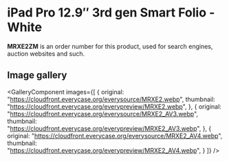 
# iPad Pro 12.9″ 3rd gen Smart Folio - White

<Callout type='info' emoji='👉🏻'>**MRXE2ZM** is an order number for this product, used for search engines, auction websites and such.</Callout>

## Image gallery

<GalleryComponent
    images={[
      {
        original: "https://cloudfront.everycase.org/everysource/MRXE2.webp",
        thumbnail: "https://cloudfront.everycase.org/everypreview/MRXE2.webp",
      },
      {
        original: "https://cloudfront.everycase.org/everysource/MRXE2_AV3.webp",
        thumbnail: "https://cloudfront.everycase.org/everypreview/MRXE2_AV3.webp",
      },
      {
        original: "https://cloudfront.everycase.org/everysource/MRXE2_AV4.webp",
        thumbnail: "https://cloudfront.everycase.org/everypreview/MRXE2_AV4.webp",
      }
    ]}
  />
